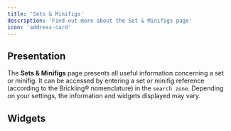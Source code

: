 ```yaml
---
title: 'Sets & Minifigs'
description: 'Find out more about the Set & Minifigs page'
icon: 'address-card'
---
```


## Presentation

The **Sets & Minifigs** page presents all useful information concerning a set or minifig. It can be accessed by entering a set or minifig reference (according to the Brickling&reg; nomenclature) in the `search zone`. Depending on your settings, the information and widgets displayed may vary.
## Widgets

<SetWidgets />
